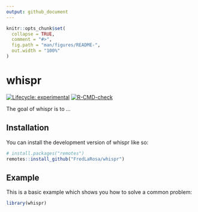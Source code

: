 ```yaml
---
output: github_document
---
```


<!-- README.md is generated from README.Rmd. Please edit that file -->

```r
knitr::opts_chunk$set(
  collapse = TRUE,
  comment = "#>",
  fig.path = "man/figures/README-",
  out.width = "100%"
)
```

# whispr

<!-- badges: start -->
[![Lifecycle: experimental](https://img.shields.io/badge/lifecycle-experimental-orange.svg)](https://lifecycle.r-lib.org/articles/stages.html#experimental)
[![R-CMD-check](https://github.com/FredLaRosa/whispr/workflows/R-CMD-check/badge.svg)](https://github.com/FredLaRosa/whispr/actions)
<!-- badges: end -->

The goal of whispr is to ...

## Installation

You can install the development version of whispr like so:

``` r
# install.packages("remotes")
remotes::install_github("FredLaRosa/whispr")
```

## Example

This is a basic example which shows you how to solve a common problem:

```r
library(whispr)
```

